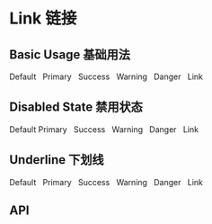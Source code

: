 

<Meta title="Components 基础组件/08 - Link 文字链接" component={Link} />

# Link 链接

## Basic Usage 基础用法

<Preview>
  <Row>
    <Link className="demo-link">Default &nbsp;</Link>
    <Link className="demo-link" type="primary">
      Primary &nbsp;
    </Link>
    <Link className="demo-link" type="success">
      Success &nbsp;
    </Link>
    <Link className="demo-link" type="warning">
      Warning &nbsp;
    </Link>
    <Link className="demo-link" type="danger">
      Danger &nbsp;
    </Link>
    <Link className="demo-link" type="info">
      Link
    </Link>
  </Row>
</Preview>

## Disabled State 禁用状态

<Preview>
  <Row>
    <Link className="demo-link" disabled>
      Default
    </Link>
    <Link className="demo-link" type="primary" disabled>
      Primary &nbsp;
    </Link>
    <Link className="demo-link" type="success" disabled>
      Success &nbsp;
    </Link>
    <Link className="demo-link" type="warning" disabled>
      Warning &nbsp;
    </Link>
    <Link className="demo-link" type="danger" disabled>
      Danger &nbsp;
    </Link>
    <Link className="demo-link" type="info" disabled>
      Link
    </Link>
  </Row>
</Preview>

## Underline 下划线

<Preview>
  <Row>
    <Link className="demo-link" underline>
      Default &nbsp;
    </Link>
    <Link className="demo-link" type="primary" underline>
      Primary &nbsp;
    </Link>
    <Link className="demo-link" type="success" underline>
      Success &nbsp;
    </Link>
    <Link className="demo-link" type="warning" underline>
      Warning &nbsp;
    </Link>
    <Link className="demo-link" type="danger" underline>
      Danger &nbsp;
    </Link>
    <Link className="demo-link" type="info" underline>
      Link
    </Link>
  </Row>
</Preview>

## API

<Props of={Link} />
